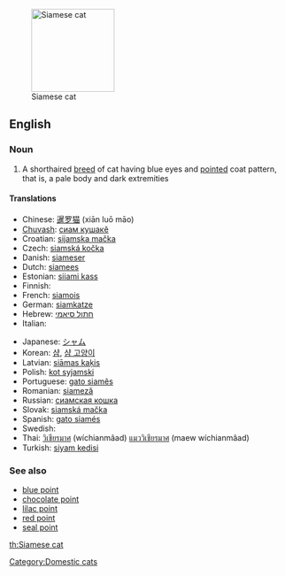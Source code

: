 [[Image:Niobe050905-Siamese Cat.jpeg|thumb|right|150px|Siamese cat]]
==English==

===Noun===
{{en-noun|sg=[[Siamese]] [[cat]]}}

# A shorthaired [[breed]] of cat having blue eyes and [[pointed]] coat pattern, that is, a pale body and dark extremities

====Translations====
{{trans-top|mammal}}
* Chinese: [[暹罗猫]] (xiān luō māo)
* [[Chuvash]]: [[cиам кушакĕ]]
* Croatian: [[sijamska mačka]]
* Czech: [[siamská kočka]]
* Danish: [[siameser]]
* Dutch: [[siamees]]
* Estonian: [[siiami kass]]
* Finnish: {{t-|fi|siamilainen}}
* French: [[siamois]]
* German: [[siamkatze]]
* Hebrew: [[חתול סיאמי]]
* Italian: {{t-|it|gatto siamese}}
{{trans-mid}}
* Japanese: [[シャム]]
* Korean: [[샴]], [[샴 고양이]]
* Latvian: [[siāmas kaķis]]
* Polish: [[kot syjamski]]
* Portuguese: [[gato siamês]]
* Romanian: [[siameză]]
* Russian: [[сиамская кошка]]
* Slovak: [[siamská mačka]]
* Spanish: [[gato siamés]]
* Swedish: {{t+|sv|siames}}
* Thai: [[วิเชียรมาศ]] (wíchianmâad) [[แมววิเชียรมาศ]] (maew wíchianmâad)
* Turkish: [[siyam kedisi]]
{{trans-bottom}}

===See also===
{{wikipedia|Siamese (cat)}}
{{commonscat|Siamese cats}}
* [[blue point]]
* [[chocolate point]]
* [[lilac point]]
* [[red point]]
* [[seal point]]

[[Category:Domestic cats]]

[[th:Siamese cat]]